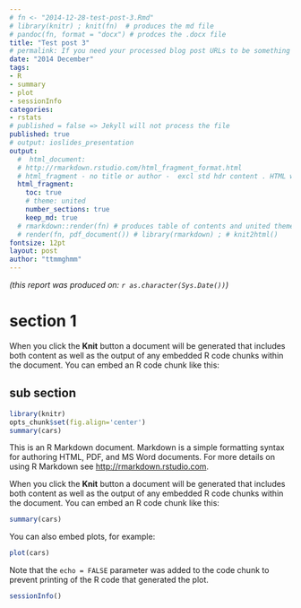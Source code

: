 ```yaml
---
# fn <- "2014-12-28-test-post-3.Rmd"
# library(knitr) ; knit(fn)  # produces the md file
# pandoc(fn, format = "docx") # prodces the .docx file
title: "Test post 3"
# permalink: If you need your processed blog post URLs to be something other than the default /year/month/day/title.html then you can set this variable and it will be used as the final URL.
date: "2014 December"
tags:
- R
- summary
- plot
- sessionInfo
categories:
- rstats
# published = false => Jekyll will not process the file
published: true 
# output: ioslides_presentation
output:
  #  html_document:
  # http://rmarkdown.rstudio.com/html_fragment_format.html
  # html_fragment - no title or author -  excl std hdr content . HTML within larger web sites (e.g. blogs).
  html_fragment: 
    toc: true
    # theme: united
    number_sections: true
    keep_md: true
  # rmarkdown::render(fn) # produces table of contents and united theme
  # render(fn, pdf_document()) # library(rmarkdown) ; # knit2html() 
fontsize: 12pt
layout: post
author: "ttmmghmm"
---
```


*(this report was produced on: `r as.character(Sys.Date())`)*  

# section 1

When you click the **Knit** button a document will be generated that includes both content as well as the output of any embedded R code chunks within the document. You can embed an R code chunk like this:

## sub section 
```r
library(knitr)
opts_chunk$set(fig.align='center') 
summary(cars)
```

This is an R Markdown document. Markdown is a simple formatting syntax for authoring HTML, PDF, and MS Word documents. For more details on using R Markdown see <http://rmarkdown.rstudio.com>.

When you click the **Knit** button a document will be generated that includes both content as well as the output of any embedded R code chunks within the document. You can embed an R code chunk like this:

```r
summary(cars)
```

You can also embed plots, for example:

```r
plot(cars)
```

Note that the `echo = FALSE` parameter was added to the code chunk to prevent printing of the R code that generated the plot.
```r
sessionInfo()
```

